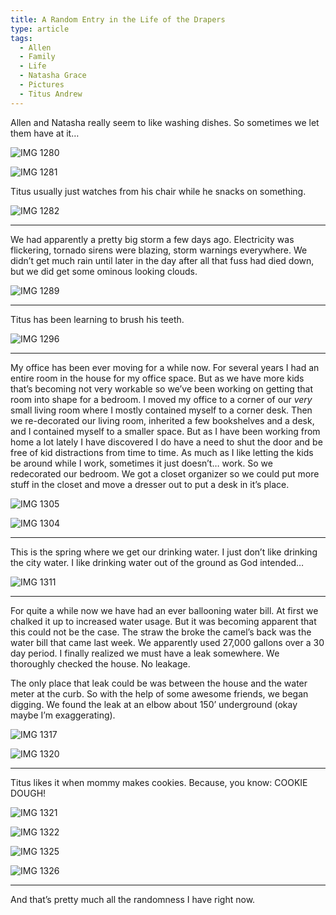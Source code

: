 ```yaml
---
title: A Random Entry in the Life of the Drapers
type: article
tags:
  - Allen
  - Family
  - Life
  - Natasha Grace
  - Pictures
  - Titus Andrew
---
```


Allen and Natasha really seem to like washing dishes. So sometimes we let them have at it…

![IMG 1280](http://tjdraper.com/images/uploads/IMG_1280.JPG "IMG_1280.JPG")

![IMG 1281](http://tjdraper.com/images/uploads/IMG_1281.JPG "IMG_1281.JPG")

Titus usually just watches from his chair while he snacks on something.

![IMG 1282](http://tjdraper.com/images/uploads/IMG_1282.JPG "IMG_1282.JPG")

* * *

We had apparently a pretty big storm a few days ago. Electricity was flickering, tornado sirens were blazing, storm warnings everywhere. We didn’t get much rain until later in the day after all that fuss had died down, but we did get some ominous looking clouds.

![IMG 1289](http://tjdraper.com/images/uploads/IMG_1289.JPG "IMG_1289.JPG")

* * *

Titus has been learning to brush his teeth.

![IMG 1296](http://tjdraper.com/images/uploads/IMG_1296.JPG "IMG_1296.JPG")

* * *

My office has been ever moving for a while now. For several years I had an entire room in the house for my office space. But as we have more kids that’s becoming not very workable so we’ve been working on getting that room into shape for a bedroom. I moved my office to a corner of our _very_ small living room where I mostly contained myself to a corner desk. Then we re-decorated our living room, inherited a few bookshelves and a desk, and I contained myself to a smaller space. But as I have been working from home a lot lately I have discovered I do have a need to shut the door and be free of kid distractions from time to time. As much as I like letting the kids be around while I work, sometimes it just doesn’t… work. So we redecorated our bedroom. We got a closet organizer so we could put more stuff in the closet and move a dresser out to put a desk in it’s place.

![IMG 1305](http://tjdraper.com/images/uploads/IMG_1305.JPG "IMG_1305.JPG")

![IMG 1304](http://tjdraper.com/images/uploads/IMG_1304.JPG "IMG_1304.JPG")

* * *

This is the spring where we get our drinking water. I just don’t like drinking the city water. I like drinking water out of the ground as God intended…

![IMG 1311](http://tjdraper.com/images/uploads/IMG_1311.jpg "IMG_1311.jpg")

* * *

For quite a while now we have had an ever ballooning water bill. At first we chalked it up to increased water usage. But it was becoming apparent that this could not be the case. The straw the broke the camel’s back was the water bill that came last week. We apparently used 27,000 gallons over a 30 day period. I finally realized we must have a leak somewhere. We thoroughly checked the house. No leakage.

The only place that leak could be was between the house and the water meter at the curb. So with the help of some awesome friends, we began digging. We found the leak at an elbow about 150’ underground (okay maybe I’m exaggerating).

![IMG 1317](http://tjdraper.com/images/uploads/IMG_1317.jpg "IMG_1317.jpg")

![IMG 1320](http://tjdraper.com/images/uploads/IMG_1320.jpg "IMG_1320.jpg")

* * *

Titus likes it when mommy makes cookies. Because, you know: COOKIE DOUGH!

![IMG 1321](http://tjdraper.com/images/uploads/IMG_1321.jpg "IMG_1321.jpg")

![IMG 1322](http://tjdraper.com/images/uploads/IMG_1322.jpg "IMG_1322.jpg")

![IMG 1325](http://tjdraper.com/images/uploads/IMG_1325.jpg "IMG_1325.jpg")

![IMG 1326](http://tjdraper.com/images/uploads/IMG_1326.jpg "IMG_1326.jpg")

* * *

And that’s pretty much all the randomness I have right now.

